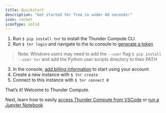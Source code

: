 ```yaml
---
title: Quickstart
description: "Get started for free in under 60 seconds:"
icon: rocket
iconType: solid
---
```



1.  Run `$ pip install tnr` to install the Thunder Compute CLI
2.  Run `$ tnr login` and navigate to the to console to [generate a token](https://console.thundercompute.com/settings/tokens)
> Note: Windows users may need to add the `--user` flag `$ pip install --user tnr` and add the Python user scripts directory to their PATH
3.  In the console, [add billing information](https://console.thundercompute.com/settings/billing) to start using your account
4.  Create a new instance with `$ tnr create`
5.  Connect to this instance with `$ tnr connect 0`

That’s it! Welcome to Thunder Compute.

Next, learn how to easily [access Thunder Compute from VSCode](https://thundercompute.com/docs/guides/vscode-integration-for-thunder-compute) or [run a Jupyter Notebook](https://thundercompute.com/docs/guides/running-jupyter-notebooks-on-thunder-compute)


